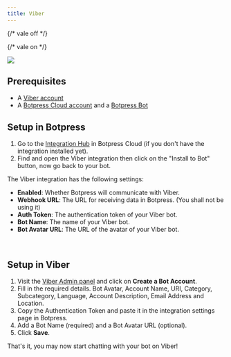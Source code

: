 ```yaml
---
title: Viber
---
```


{/* vale off */}


{/* vale on */}

<OpenInHub integration={integrationVersions.viber}/>



<img src="./assets/viber.png" />

## Prerequisites

* A [Viber account](https://www.viber.com/)
* A [Botpress Cloud account](https://sso.botpress.cloud) and a [Botpress Bot](/learn/get-started/quick-start)

## Setup in Botpress

1. Go to the [Integration Hub](https://app.botpress.cloud/hub) in Botpress Cloud (if you don't have the integration installed yet).
2. Find and open the Viber integration then click on the "Install to Bot" button, now go back to your bot.

The Viber integration has the following settings:

* **Enabled**: Whether Botpress will communicate with Viber.
* **Webhook URL**: The URL for receiving data in Botpress. (You shall not be using it)
* **Auth Token**: The authentication token of your Viber bot.
* **Bot Name**: The name of your Viber bot.
* **Bot Avatar URL**: The URL of the avatar of your Viber bot.

<br />

## Setup in Viber

1. Visit the [Viber Admin panel](https://partners.viber.com/login/) and click on **Create a Bot Account**.
2. Fill in the required details. Bot Avatar, Account Name, URI, Category, Subcategory, Language, Account Description, Email Address and Location.
3. Copy the Authentication Token and paste it in the integration settings page in Botpress.
4. Add a Bot Name (required) and a Bot Avatar URL (optional).
5. Click **Save**.

That's it, you may now start chatting with your bot on Viber!
